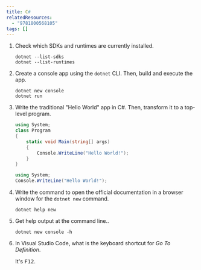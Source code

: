 ```yaml
---
title: C#
relatedResources:
  - "9781800568105"
tags: []
---
```


1. Check which SDKs and runtimes are currently installed.

   <Solution>

   ```shell
   dotnet --list-sdks
   dotnet --list-runtimes
   ```

   </Solution>

2. Create a console app using the `dotnet` CLI. Then, build and execute the app.

   <Solution>

   ```shell
   dotnet new console
   dotnet run
   ```

   </Solution>

3. Write the traditional "Hello World" app in C#. Then, transform it to a
   top-level program.

   <Solution>

   ```csharp nu
   using System;
   class Program
   {
       static void Main(string[] args)
       {
           Console.WriteLine("Hello World!");
       }
   }
   ```

   ```csharp nu
   using System;
   Console.WriteLine("Hello World!");
   ```

   </Solution>

4. Write the command to open the official documentation in a browser window for
   the `dotnet new` command.

   <Solution>

   ```shell
   dotnet help new
   ```

   </Solution>

5. Get help output at the command line..

   <Solution>

   ```shell
   dotnet new console -h
   ```

   </Solution>

6. In Visual Studio Code, what is the keyboard shortcut for _Go To Definition_.

   <Solution>
     It's <Kbd>F12</Kbd>.
   </Solution>
